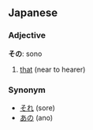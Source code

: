 == Japanese ==                             
===Adjective===
'''その''': sono

# [[that]] (near to hearer)                                       

===Synonym===
* [[それ]] (sore)
* [[あの]] (ano)